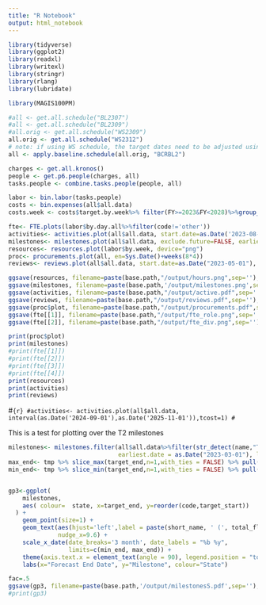 ```yaml
---
title: "R Notebook"
output: html_notebook
---
```



```r
library(tidyverse)
library(ggplot2)
library(readxl)
library(writexl)
library(stringr)
library(rlang)
library(lubridate)

library(MAGIS100PM)
```


```r
#all <- get.all.schedule("BL2307")
#all <- get.all.schedule("BL2309")
#all.orig <- get.all.schedule("WS2309")
all.orig <- get.all.schedule("WS2312")
# note: if using WS schedule, the target dates need to be adjusted using the baseline
all <- apply.baseline.schedule(all.orig, "BCRBL2")

charges <- get.all.kronos()
people <- get.p6.people(charges, all)
tasks.people <- combine.tasks.people(people, all)

```

```r
labor <- bin.labor(tasks.people)
costs <- bin.expenses(all$all.data)
costs.week <- costs$target.by.week%>% filter(FY>=2023&FY<2028)%>%group_by(FY)%>%mutate(csum=cumsum(hsum))
```


```r
fte<- FTE.plots(labor$by.day.all%>%filter(code!='other'))
activities<- activities.plot(all$all.data, start.date=as.Date('2023-08-01'),end.date=as.Date('2024-04-01'))
milestones<- milestones.plot(all$all.data, exclude.future=FALSE, earliest.date = as.Date("2023-10-01"), latest.date = as.Date("2024-10-01"))
resources<- resources.plot(labor$by.week, device="png")
proc<- procurements.plot(all, en=Sys.Date()+weeks(8*4))
reviews<- reviews.plot(all$all.data, start.date=as.Date("2023-05-01"), end.date=as.Date("2024-10-01"))
```

```r
ggsave(resources, filename=paste(base.path,"/output/hours.png",sep=''), width=24, units='in', device='png')
ggsave(milestones, filename=paste(base.path,'/output/milestones.png',sep=''), width=11, units='in', device="png")
ggsave(activities, filename=paste(base.path,"/output/active.pdf",sep=''),width=12, height=10, units="in", device="pdf")
ggsave(reviews, filename=paste(base.path,"/output/reviews.pdf",sep=''),units="in", width=11, device="pdf")
ggsave(proc$plot, filename=paste(base.path,"/output/procurements.pdf",sep=''),units="in", width=16, device="pdf")
ggsave(fte[[1]], filename=paste(base.path,"/output/fte_role.png",sep=''),units="in", device="png")
ggsave(fte[[2]], filename=paste(base.path,"/output/fte_div.png",sep=''),units="in", device="png")

```


```r
print(proc$plot)
print(milestones)
#print(fte[[1]])
#print(fte[[2]])
#print(fte[[3]])
#print(fte[[4]])
print(resources)
print(activities)
print(reviews)
```

#```{r}
#activities<- activities.plot(all$all.data, interval(as.Date('2024-09-01'),as.Date('2025-11-01')),tcost=1)
#```


This is a test for plotting over the T2 milestones
```r
milestones<- milestones.filter(all$all.data%>%filter(str_detect(name,"T2 ")),exclude.future=FALSE,
                               earliest.date = as.Date("2023-03-01"), latest.date = as.Date("2024-12-30"))
max_end<- tmp %>% slice_max(target_end,n=1,with_ties = FALSE) %>% pull(target_end)
min_end<- tmp %>% slice_min(target_end,n=1,with_ties = FALSE) %>% pull(target_end)


gp3<-ggplot(
    milestones,
    aes( colour=  state, x=target_end, y=reorder(code,target_start))
  ) +
    geom_point(size=1) +
    geom_text(aes(hjust='left',label = paste(short_name, ' (', total_float/8,')', sep='')),
              nudge_x=9.6) +
    scale_x_date(date_breaks='3 month', date_labels = "%b %y",
                 limits=c(min_end, max_end)) +
    theme(axis.text.x = element_text(angle = 90), legend.position = "top") +
    labs(x="Forecast End Date", y="Milestone", colour="State")

fac=.5
ggsave(gp3, filename=paste(base.path,'/output/milestonesS.pdf',sep=''),height=15*fac, width=14*fac,units='in', device="pdf")
#print(gp3)

```


